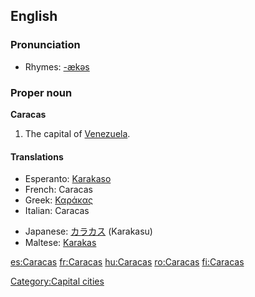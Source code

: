 {{wikipedia}}
==English==

===Pronunciation===
*Rhymes: [[Rhymes:English:-ækəs|-ækəs]]

===Proper noun===
'''Caracas'''

# The capital of [[Venezuela]].

====Translations====
{{top}}
*Esperanto: [[Karakaso]]
*French: Caracas
*Greek: [[Καράκας]]
*Italian: Caracas {{f}}
{{mid}}
*Japanese: [[カラカス]] (Karakasu)
*Maltese: [[Karakas]]
{{bottom}}

[[Category:Capital cities]]

[[es:Caracas]]
[[fr:Caracas]]
[[hu:Caracas]]
[[ro:Caracas]]
[[fi:Caracas]]